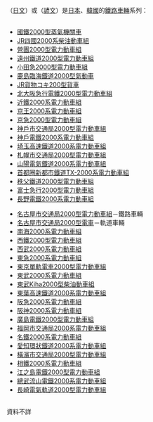 {{Disambiguation|cat=数字中文混合消歧义}}

'''{{lang|ja|2000系、2000形}}'''（[[日文|日文]]）或'''{{lang|ko|2000호대}}'''（[[諺文|諺文]]）是[[日本|日本]]、[[韓國|韓國]]的[[鐵路車輛|鐵路車輛]]系列：

== {{JPN}} ==
{{col-begin}}
{{col-3}}
* [[國鐵4500型蒸氣機關車#2000型|國鐵2000型蒸氣機關車]]
* [[JR四國2000系柴油動車組|JR四國2000系柴油動車組]]
* [[營團2000型電力動車組|營團2000型電力動車組]]
* [[遠州鐵道|遠州鐵道2000型電力動車組]]
* [[小田急2000型電力動車組|小田急2000型電力動車組]]
* [[鹿島臨海鐵道|鹿島臨海鐵道2000型氣動車]]
* [[JR貨物コキ200型貨車|JR貨物コキ200型貨車]]
* [[北大阪急行電鐵2000型電力動車組|北大阪急行電鐵2000型電力動車組]]
* [[近鐵2000系電力動車組|近鐵2000系電力動車組]]
* [[京王2000系電力動車組|京王2000系電力動車組]]
* [[京急2000型電力動車組|京急2000型電力動車組]]
* [[神戶市交通局2000型電力動車組|神戶市交通局2000型電力動車組]]
* [[神戶電鐵2000系電力動車組|神戶電鐵2000系電力動車組]]
* [[埼玉高速鐵道2000系電力動車組|埼玉高速鐵道2000系電力動車組]]
* [[札幌市交通局2000型電力動車組|札幌市交通局2000型電力動車組]]
* [[山陽電氣鐵道2000系電力動車組|山陽電氣鐵道2000系電力動車組]]
* [[首都圈新都市鐵道TX-2000系電力動車組|首都圈新都市鐵道TX-2000系電力動車組]]
* [[秩父鐵道2000型電力動車組|秩父鐵道2000型電力動車組]]
* [[富士急行2000型電力動車組|富士急行2000型電力動車組]]
* [[長野電鐵2000系電力動車組|長野電鐵2000系電力動車組]]
{{col-3}}
* [[名古屋市交通局2000型電力動車組|名古屋市交通局2000型電力動車組]]－鐵路車輛
* [[名古屋市交通局2000型電車|名古屋市交通局2000型電車]]－軌道車輛
* [[南海2000系電力動車組|南海2000系電力動車組]]
* [[西鐵2000型電力動車組|西鐵2000型電力動車組]]
* [[西武2000系電力動車組|西武2000系電力動車組]]
* [[東急2000系電力動車組|東急2000系電力動車組]]
* [[東京單軌電車2000型電力動車組|東京單軌電車2000型電力動車組]]
* [[東武2000系電力動車組|東武2000系電力動車組]]
* [[東武Kiha2000型柴油動車組|東武Kiha2000型柴油動車組]]
* [[東葉高速鐵道2000系電力動車組|東葉高速鐵道2000系電力動車組]]
* [[阪急2000系電力動車組|阪急2000系電力動車組]]
* [[阪神2000系電力動車組|阪神2000系電力動車組]]
* [[廣島電鐵2000型電力動車組|廣島電鐵2000型電力動車組]]
* [[福岡市交通局2000系電力動車組|福岡市交通局2000系電力動車組]]
* [[名鐵2000系電力動車組|名鐵2000系電力動車組]]
* [[愛知環狀鐵道|愛知環狀鐵道2000系電力動車組]]
* [[橫濱市交通局2000型電力動車組|橫濱市交通局2000型電力動車組]]
* [[相鐵2000系電力動車組|相鐵2000系電力動車組]]
* [[江之島電鐵2000型電力動車組|江之島電鐵2000型電力動車組]]
* [[總武流山電鐵2000系電力動車組|總武流山電鐵2000系電力動車組]]
* [[長崎電氣軌道2000型電力動車組|長崎電氣軌道2000型電力動車組]]
{{col-3}}
{{Japanese|japanese=2000系|kana=にせんけい|romaji=Nisen Kei}}
{{Japanese|japanese=2000形|kana=にせんがた|romaji=Nisen Gata}}
{{col-end}}

== {{KOR}} ==
資料不詳